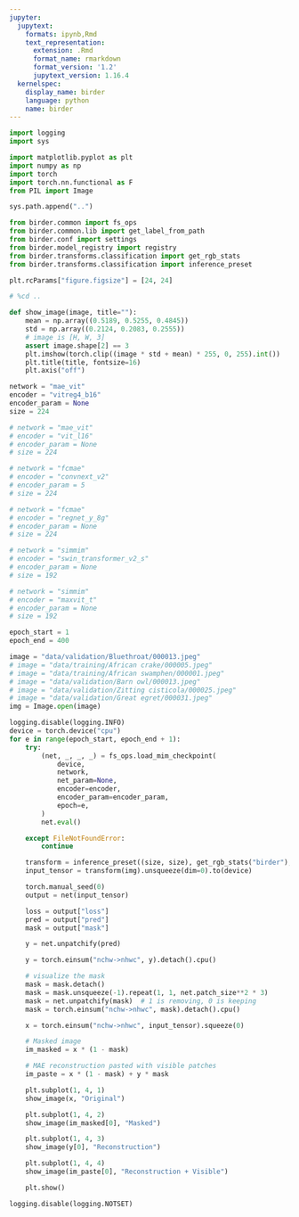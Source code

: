 ```yaml
---
jupyter:
  jupytext:
    formats: ipynb,Rmd
    text_representation:
      extension: .Rmd
      format_name: rmarkdown
      format_version: '1.2'
      jupytext_version: 1.16.4
  kernelspec:
    display_name: birder
    language: python
    name: birder
---
```


```python
import logging
import sys

import matplotlib.pyplot as plt
import numpy as np
import torch
import torch.nn.functional as F
from PIL import Image
```

```python
sys.path.append("..")
```

```python
from birder.common import fs_ops
from birder.common.lib import get_label_from_path
from birder.conf import settings
from birder.model_registry import registry
from birder.transforms.classification import get_rgb_stats
from birder.transforms.classification import inference_preset
```

```python
plt.rcParams["figure.figsize"] = [24, 24]
```

```python
# %cd ..
```

```python
def show_image(image, title=""):
    mean = np.array((0.5189, 0.5255, 0.4845))
    std = np.array((0.2124, 0.2083, 0.2555))
    # image is [H, W, 3]
    assert image.shape[2] == 3
    plt.imshow(torch.clip((image * std + mean) * 255, 0, 255).int())
    plt.title(title, fontsize=16)
    plt.axis("off")
```

```python
network = "mae_vit"
encoder = "vitreg4_b16"
encoder_param = None
size = 224

# network = "mae_vit"
# encoder = "vit_l16"
# encoder_param = None
# size = 224

# network = "fcmae"
# encoder = "convnext_v2"
# encoder_param = 5
# size = 224

# network = "fcmae"
# encoder = "regnet_y_8g"
# encoder_param = None
# size = 224

# network = "simmim"
# encoder = "swin_transformer_v2_s"
# encoder_param = None
# size = 192

# network = "simmim"
# encoder = "maxvit_t"
# encoder_param = None
# size = 192

epoch_start = 1
epoch_end = 400

image = "data/validation/Bluethroat/000013.jpeg"
# image = "data/training/African crake/000005.jpeg"
# image = "data/training/African swamphen/000001.jpeg"
# image = "data/validation/Barn owl/000013.jpeg"
# image = "data/validation/Zitting cisticola/000025.jpeg"
# image = "data/validation/Great egret/000031.jpeg"
img = Image.open(image)
```

```python
logging.disable(logging.INFO)
device = torch.device("cpu")
for e in range(epoch_start, epoch_end + 1):
    try:
        (net, _, _, _) = fs_ops.load_mim_checkpoint(
            device,
            network,
            net_param=None,
            encoder=encoder,
            encoder_param=encoder_param,
            epoch=e,
        )
        net.eval()

    except FileNotFoundError:
        continue

    transform = inference_preset((size, size), get_rgb_stats("birder"), 1.0)
    input_tensor = transform(img).unsqueeze(dim=0).to(device)

    torch.manual_seed(0)
    output = net(input_tensor)

    loss = output["loss"]
    pred = output["pred"]
    mask = output["mask"]

    y = net.unpatchify(pred)

    y = torch.einsum("nchw->nhwc", y).detach().cpu()

    # visualize the mask
    mask = mask.detach()
    mask = mask.unsqueeze(-1).repeat(1, 1, net.patch_size**2 * 3)
    mask = net.unpatchify(mask)  # 1 is removing, 0 is keeping
    mask = torch.einsum("nchw->nhwc", mask).detach().cpu()

    x = torch.einsum("nchw->nhwc", input_tensor).squeeze(0)

    # Masked image
    im_masked = x * (1 - mask)

    # MAE reconstruction pasted with visible patches
    im_paste = x * (1 - mask) + y * mask

    plt.subplot(1, 4, 1)
    show_image(x, "Original")

    plt.subplot(1, 4, 2)
    show_image(im_masked[0], "Masked")

    plt.subplot(1, 4, 3)
    show_image(y[0], "Reconstruction")

    plt.subplot(1, 4, 4)
    show_image(im_paste[0], "Reconstruction + Visible")

    plt.show()

logging.disable(logging.NOTSET)
```

